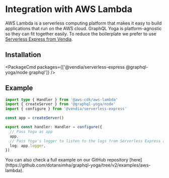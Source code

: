 
# Integration with AWS Lambda

AWS Lambda is a serverless computing platform that makes it easy to build applications that run on the AWS cloud. GraphQL Yoga is platform-agnostic so they can fit together easily.
To reduce the boilerplate we prefer to use [Serverless Express from Vendia](https://github.com/vendia/serverless-express).

## Installation

<PackageCmd
  packages={['@vendia/serverless-express @graphql-yoga/node graphql']}
/>

## Example

```ts filename="graphql.ts"
import type { Handler } from '@aws-cdk/aws-lambda'
import { createServer } from '@graphql-yoga/node'
import { configure } from '@vendia/serverless-express'

const app = createServer()

export const handler: Handler = configure({
  // Pass Yoga as app
  app,
  // Pass Yoga's logger to listen to the logs from Serverless Express as well
  log: app.logger,
})
```

<Callout>
  You can also check a full example on our GitHub repository
  [here](https://github.com/dotansimha/graphql-yoga/tree/v2/examples/aws-lambda).
</Callout>
